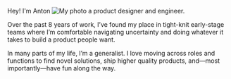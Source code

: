 Hey! I'm Anton ![My photo](/me.jpeg) a product designer and engineer.

Over the past 8 years of work, I’ve found my place in tight-knit early-stage teams where I’m comfortable navigating uncertainty and doing whatever it takes to build a product people want.

In many parts of my life, I’m a generalist. I love moving across roles and functions to find novel solutions, ship higher quality products, and—most importantly—have fun along the way.
